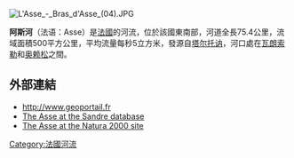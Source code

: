 [[Image:L'Asse_-_Bras_d'Asse_(04).JPG|right]]
{{coord|43|52|28|N|05|52|43|E|display=title}}

'''阿斯河'''（法语：Asse）是[[法國|法國]]的河流，位於該國東南部，河道全長75.4公里，流域面積500平方公里，平均流量每秒5立方米，發源自[[塔尔托讷|塔尔托讷]]，河口處在[[瓦朗索勒|瓦朗索勒]]和[[奥赖松|奥赖松]]之間。

==外部連結==
*http://www.geoportail.fr {{Wayback|url=http://www.geoportail.fr/ |date=20101215171356 }}
*[http://sandre.eaufrance.fr/app/chainage/courdo/htm/X14-0400.php?cg=X14-0400 The Asse at the Sandre database] {{Wayback|url=http://sandre.eaufrance.fr/app/chainage/courdo/htm/X14-0400.php?cg=X14-0400 |date=20190713123422 }}
*[https://web.archive.org/web/20081203094733/http://natura2000.ecologie.gouv.fr/sites/FR9301533.html The Asse at the Natura 2000 site]

{{France-geo-stub}}
[[Category:法國河流|Category:法國河流]]